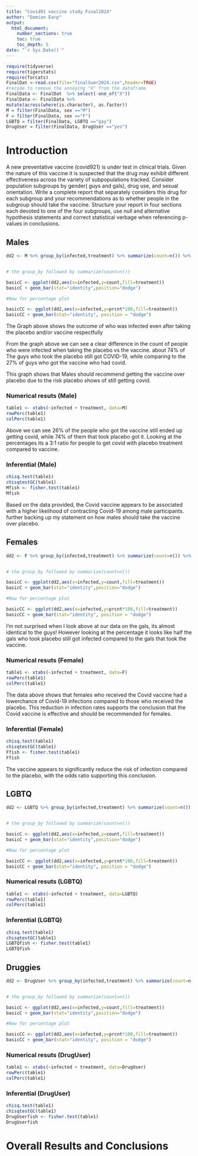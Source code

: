 ```yaml
---
title: "Covid91 vaccine study Final2024"
author: "Damian Earp"
output: 
  html_document:
    number_sections: true
    toc: true
    toc_depth: 5
date: "`r Sys.Date()`" 
---
```


```r
require(tidyverse)
require(tigerstats)
require(forcats)
FinalDat <-read.csv(file="finalSumr2024.csv",header=TRUE)
#recode to remove the annoying "X" from the dataframe
FinalData <- FinalDat  %>% select(-one_of("X"))
FinalData <- FinalData %>%
mutate(across(where(is.character), as.factor))
M = filter(FinalData, sex =="M")
F = filter(FinalData, sex =="F")
LGBTQ = filter(FinalData, LGBTQ =="gay")
DrugUser = filter(FinalData, DrugUser =="yes")
```

# Introduction

A new  preventative vaccine (covid921) is under test in clinical trials. Given the nature of this vaccine it is suspected that the drug may exhibit different effectiveness across the variety of subpopulations tracked. Consider population subgroups by gender( guys and gals), drug use, and sexual orientation. Write a complete report that separately considers this drug for each subgroup and your recommendations as to whether people in the subgroup should take the vaccine. Structure your report in four sections each devoted to one of the four subgroups, use null and alternative hypothesis statements and correct statistical verbage when referencing p-values in conclusions.



## Males

```r
dd2 <- M %>% group_by(infected,treatment) %>% summarize(count=n()) %>% mutate(prcnt=count/sum(count))


# the group_by followed by summarize(count=n())

basicC <- ggplot(dd2,aes(x=infected,y=count,fill=treatment))
basicC + geom_bar(stat="identity",position="dodge")

#Now for percentage plot

basicCC <- ggplot(dd2,aes(x=infected,y=prcnt*100,fill=treatment)) 
basicCC + geom_bar(stat="identity", position = "dodge")
```

The Graph above shows the outcome of who was infected even after taking the placebo and/or vaccine respectfully 


From the graph above we can see a clear difference in the count of people who were infected when taking the placebo vs the vaccine. about 74% of The guys who took the placebo still got COVID-19, while comparing to the 27% of guys who got the vaccine who had covid.

This graph shows that Males should recommend getting the vaccine over placebo due to the risk placebo shows of still getting covid.



### Numerical resuts (Male)

```r
table1 <- xtabs(~infected + treatment, data=M)
rowPerc(table1)
colPerc(table1)
```

Above we can see 26% of the people who got the vaccine still ended up getting covid, while 74% of them that took placebo got it. Looking at the percentages its a 3:1 ratio for people to get covid with placebo treatment compared to vaccine.


### Inferential (Male)

```r
chisq.test(table1)
chisqtestGC(table1)
Mfish <- fisher.test(table1)
Mfish
```

Based on the data provided, the Covid vaccine appears to be associated with a higher likelihood of contracting Covid-19 among male participants. further backing up my statement on how males should take the vaccine over placebo.

## Females

```r
dd2 <- F %>% group_by(infected,treatment) %>% summarize(count=n()) %>% mutate(prcnt=count/sum(count))


# the group_by followed by summarize(count=n())

basicC <- ggplot(dd2,aes(x=infected,y=count,fill=treatment))
basicC + geom_bar(stat="identity",position="dodge")

#Now for percentage plot

basicCC <- ggplot(dd2,aes(x=infected,y=prcnt*100,fill=treatment)) 
basicCC + geom_bar(stat="identity", position = "dodge")
```

I'm not surprised when I look above at our data on the gals, its almost identical to the guys! However looking at the percentage it looks like half the gals who took placebo still got infected compared to the gals that took the vaccine.

### Numerical resuts (Female)

```r
table1 <- xtabs(~infected + treatment, data=F)
rowPerc(table1)
colPerc(table1)
```

The data above shows that females who received the Covid vaccine had a lowerchance of Covid-19 infections compared to those who received the placebo. This reduction in infection rates supports the conclusion that the Covid vaccine is effective and should be recommended for females.


### Inferential (Female)

```r
chisq.test(table1)
chisqtestGC(table1)
Ffish <- fisher.test(table1)
Ffish
```

The vaccine appears to significantly reduce the risk of infection compared to the placebo, with the odds ratio supporting this conclusion.

## LGBTQ

```r
dd2 <- LGBTQ %>% group_by(infected,treatment) %>% summarize(count=n()) %>% mutate(prcnt=count/sum(count))


# the group_by followed by summarize(count=n())

basicC <- ggplot(dd2,aes(x=infected,y=count,fill=treatment))
basicC + geom_bar(stat="identity",position="dodge")

#Now for percentage plot

basicCC <- ggplot(dd2,aes(x=infected,y=prcnt*100,fill=treatment)) 
basicCC + geom_bar(stat="identity", position = "dodge")
```



### Numerical resuts (LGBTQ)

```r
table1 <- xtabs(~infected + treatment, data=LGBTQ)
rowPerc(table1)
colPerc(table1)
```

### Inferential (LGBTQ)

```r
chisq.test(table1)
chisqtestGC(table1)
LGBTQfish <- fisher.test(table1)
LGBTQfish
```

## Druggies

```r
dd2 <- DrugUser %>% group_by(infected,treatment) %>% summarize(count=n()) %>% mutate(prcnt=count/sum(count))


# the group_by followed by summarize(count=n())

basicC <- ggplot(dd2,aes(x=infected,y=count,fill=treatment))
basicC + geom_bar(stat="identity",position="dodge")

#Now for percentage plot

basicCC <- ggplot(dd2,aes(x=infected,y=prcnt*100,fill=treatment)) 
basicCC + geom_bar(stat="identity", position = "dodge")
```

### Numerical resuts (DrugUser)

```r
table1 <- xtabs(~infected + treatment, data=DrugUser)
rowPerc(table1)
colPerc(table1)
```

### Inferential (DrugUser)

```r
chisq.test(table1)
chisqtestGC(table1)
DrugUserfish <- fisher.test(table1)
DrugUserfish
```


# Overall Results and Conclusions